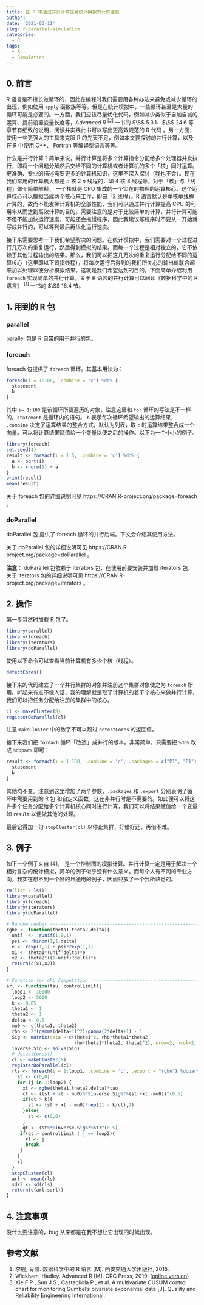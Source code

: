 ```yaml
---
title: 在 R 中通过并行计算提高统计模拟的计算速度
author:
date: '2021-03-11'
slug: r-parallel-simulation
categories:
  - R
tags:
  - R
  - Simulation
---
```

## 0. 前言

R 语言是不擅长做循环的，因此在编程时我们需要用各种办法来避免或减少循环的出现，例如使用 `apply` 函数族等等。但是在统计模拟中，一些循环甚至是大量的循环可能是必要的。一方面，我们应该尽量优化代码，例如减少类似于自加自减的运算、提前设置变量长度等，*Advanced R* $^{[2]}$ 一书的 $\S$ 5.3.1、$\S$ 24.6 等章节有细致的说明，阅读并实践此书可以写出更高效规范的 R 代码 。另一方面，使用一些更强大的工具来克服 R 的先天不足，例如本文要探讨的并行计算，以及在 R 中使用 C++、 Fortran 等编译型语言等等。

什么是并行计算？简单来说，并行计算是将多个计算指令分配给多个处理器并发执行，即将一个问题分解然后交给不同的计算机或者计算机的多个「核」同时运算。更准确、专业的描述需要更多的计算机知识，这里不深入探讨（我也不会）。现在我们常用的计算机大都是 $n$ 核 2 $n$ 线程的，如 4 核 8 线程等。对于「核」与「线程」做个简单解释， 一个核就是 CPU 集成的一个实在的物理的运算核心，这个运算核心可以模拟当成两个核心来工作，即曰「2 线程」。R 语言默认是单核单线程计算的，故而不能发挥计算机的全部性能，我们可以通过并行计算提高 CPU 的利用率从而达到高效计算的目的。需要注意的是对于比较简单的计算，并行计算可能不但不能加快运行速度，可能还会拖慢程序，因此我建议写程序时不要从一开始就写成并行的，可以等到最后再优化运行速度。

接下来需要思考一下我们希望解决的问题。在统计模拟中，我们需要对一个过程进行几万次的重复运行，然后得到模拟的结果。而每一个过程是相对独立的，它不依赖于其他过程输出的结果。那么，我们可以把这几万次的重复运行分配给不同的运算核心（这里即以下皆指线程），将每次运行后得到的我们所关心的输出值联合起来加以处理以便分析模拟结果。这就是我们希望达到的目的。下面简单介绍利用 `foreach` 实现简单的并行计算，关于 R 语言的并行计算可以阅读《数据科学中的 R 语言》 $^{[1]}$ 一书的 $\S$ 16.4 节。

## 1. 用到的 R 包
###  parallel
parallel 包是 R 自带的用于并行的包。

### foreach
foreach 包提供了 `foreach` 循环。其基本用法为：
```r
foreach(i = 1:100, .combine = 'c') %do% {
  statement
  b
}
```
其中 `i= 1:100` 是该循环所要遍历的对象，注意这里和 `for` 循环的写法是不一样的。`statement` 是循环内的语句。 `b` 表示每次循环希望输出的运算结果， `.combine` 决定了运算结果的整合方式，默认为列表，取 `c` 时运算结果整合成一个向量。可以将计算结果赋值给一个变量以便之后的操作。以下为一个小小的例子。
```r
library(foreach)
set.seed(1)
result <- foreach(i = 1:5, .combine = 'c') %do% {
  a <- sqrt(i)
  b <- rnorm(1) + a
}
print(result)
mean(result)
```

关于 foreach 包的详细说明可见 https://CRAN.R-project.org/package=foreach 。

### doParallel

doParallel 包 提供了 foreach 循环的并行后端。下文会介绍其使用方法。

关于 doParallel 包的详细说明可见 https://CRAN.R-project.org/package=doParallel 。

**注意：** doParallel 包依赖于 iterators 包，在使用前要安装并加载 iterators 包，关于 iterators 包的详细说明可见  https://CRAN.R-project.org/package=iterators 。

## 2. 操作
第一步当然时加载 R 包了。
```r
library(parallel)
library(foreach)
library(iterators)
library(doParallel)
```

使用以下命令可以查看当前计算机有多少个核（线程）。
```r
detectCores()
```
接下来的代码建立了一个并行集群的对象并注册这个集群对象使之为 `foreach` 所用。听起来有点不像人话，我的理解就是取了计算机的若干个核心来做并行计算，我们可以把任务分配给注册的集群中的核心。
```r
cl <- makeCluster(8)
registerDoParallel(cl)

```
注意 `makeCluster` 中的数字不可以超过 `detectCores` 的返回值。

接下来我们把 `foreach` 循环「改造」成并行的版本。非常简单，只需要把 `%do%` 改成 `%dopar%` 即可：
```r
result <- foreach(i = 1:100, .combine = 'c', .packages = c("P1", "P1") ,.export = c("fun1", "fun2")) %dopar% {
  statement
  b
}
```
其他均不变。注意到这里增加了两个参数，`.packages` 和 `.export` 分别表明了循环中需要用到的 R 包 和自定义函数，这在非并行时是不需要的。如此便可以将这许多个任务分配给多个计算机核心同时进行计算，我们可以将结果赋值给一个变量如 `result` 以便做其他的处理。

最后记得加一句 `stopCluster(cl)` 以停止集群，好借好还，再借不难。

## 3. 例子
如下一个例子来自 [4]， 是一个控制图的模拟计算。并行计算一定是用于解决一个相对复杂的统计模拟，简单的例子似乎没有什么意义。而每个人有不同的专业方向，我实在想不到一个好的且通用的例子，因而只放了一个我所熟悉的。

```r
rm(list = ls())
library(parallel)
library(foreach)
library(iterators)
library(doParallel)

# Random number -----------------------------------------------------------
rgbe <- function(theta1,theta2,delta){
  unif  <-  runif(1,0,1)
  psi <- rbinom(1,1,delta)
  e <- rexp(1,1) + psi*rexp(1,1)
  x1 <- theta1*(unif^delta)*e
  x2 <- theta2*((1-unif)^delta)*e
  return(c(x1,x2))
}

# Function for ARL Computation  -------------------------------------------
arl <- function(tau, controlLimit){
  loop1 <- 10000
  loop2 <- 5000
  k <- 0.05
  theta1 <- 1
  theta2 <- 1
  delta <- 0.5
  mu0 <- c(theta1, theta2)
  rho <- 2*(gamma(delta+1)^2)/gamma(2*delta+1) - 1
  Sig <- matrix(data = c(theta1^2, rho*theta1*theta2,
                         rho*theta1*theta2, theta2^2), nrow=2, ncol=2, byrow=TRUE)
  inverse.Sig <- solve(Sig)
  # detectCores()
  cl <- makeCluster(8)
  registerDoParallel(cl)
  rls <- foreach(i = 1:loop1, .combine = 'c', .export = "rgbe") %dopar% {
    st <- c(0,0)
    for (j in 1:loop2) {
      xt <- rgbe(theta1,theta2,delta)*tau
      ct <- ((st + xt - mu0)%*%inverse.Sig%*%(st +xt -mu0))^(0.5)
      if(ct > k){
        st <- (st + xt - mu0)*rep((1 - k/ct),2)
      }else{
        st <- c(0,0)
      }
      qt <- (st%*%inverse.Sig%*%st)^(0.5)
     if(qt > controlLimit | j == loop2){
       rl <- j
       break
     }
    }
    rl
  }
  stopCluster(cl)
  arl <- mean(rls)
  sdrl <- sd(rls)
  return(c(arl,sdrl))
}
```


## 4. 注意事项
没什么要注意的，bug 从来都是在我不想让它出现的时候出现。

## 参考文献

1. 李舰, 肖凯. 数据科学中的 R 语言 [M]. 西安交通大学出版社, 2015.
2. Wickham, Hadley. Advanced R [M]. CRC Press, 2019. ([online version](https://adv-r.hadley.nz/))
3. Xie F P ,  Sun J S ,  Castagliola P , et al. A multivariate CUSUM control chart for monitoring Gumbel's bivariate exponential data [J]. Quality and Reliability Engineering International.